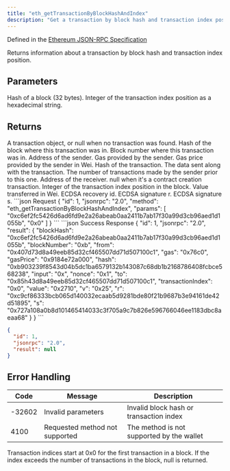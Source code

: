 ```yaml
---
title: "eth_getTransactionByBlockHashAndIndex"
description: "Get a transaction by block hash and transaction index position"
---
```


Defined in the [Ethereum JSON-RPC Specification](https://ethereum.org/en/developers/docs/apis/json-rpc/)

<Info>
Returns information about a transaction by block hash and transaction index position.
</Info>

## Parameters

<ParamField body="blockHash" type="string" required>
Hash of a block (32 bytes).
</ParamField>

<ParamField body="transactionIndex" type="string" required>
Integer of the transaction index position as a hexadecimal string.
</ParamField>

## Returns

<ResponseField name="result" type="object">
A transaction object, or null when no transaction was found.

<Expandable title="Transaction object properties">
<ResponseField name="blockHash" type="string">
Hash of the block where this transaction was in.
</ResponseField>

<ResponseField name="blockNumber" type="string">
Block number where this transaction was in.
</ResponseField>

<ResponseField name="from" type="string">
Address of the sender.
</ResponseField>

<ResponseField name="gas" type="string">
Gas provided by the sender.
</ResponseField>

<ResponseField name="gasPrice" type="string">
Gas price provided by the sender in Wei.
</ResponseField>

<ResponseField name="hash" type="string">
Hash of the transaction.
</ResponseField>

<ResponseField name="input" type="string">
The data sent along with the transaction.
</ResponseField>

<ResponseField name="nonce" type="string">
The number of transactions made by the sender prior to this one.
</ResponseField>

<ResponseField name="to" type="string">
Address of the receiver. null when it's a contract creation transaction.
</ResponseField>

<ResponseField name="transactionIndex" type="string">
Integer of the transaction index position in the block.
</ResponseField>

<ResponseField name="value" type="string">
Value transferred in Wei.
</ResponseField>

<ResponseField name="v" type="string">
ECDSA recovery id.
</ResponseField>

<ResponseField name="r" type="string">
ECDSA signature r.
</ResponseField>

<ResponseField name="s" type="string">
ECDSA signature s.
</ResponseField>
</Expandable>
</ResponseField>

<RequestExample>
```json Request
{
  "id": 1,
  "jsonrpc": "2.0",
  "method": "eth_getTransactionByBlockHashAndIndex",
  "params": [
    "0xc6ef2fc5426d6ad6fd9e2a26abeab0aa2411b7ab17f30a99d3cb96aed1d1055b",
    "0x0"
  ]
}
```
</RequestExample>

<ResponseExample>
```json Success Response
{
  "id": 1,
  "jsonrpc": "2.0",
  "result": {
    "blockHash": "0xc6ef2fc5426d6ad6fd9e2a26abeab0aa2411b7ab17f30a99d3cb96aed1d1055b",
    "blockNumber": "0xb",
    "from": "0x407d73d8a49eeb85d32cf465507dd71d507100c1",
    "gas": "0x76c0",
    "gasPrice": "0x9184e72a000",
    "hash": "0xb903239f8543d04b5dc1ba6579132b143087c68db1b2168786408fcbce568238",
    "input": "0x",
    "nonce": "0x1",
    "to": "0x85h43d8a49eeb85d32cf465507dd71d507100c1",
    "transactionIndex": "0x0",
    "value": "0x2710",
    "v": "0x25",
    "r": "0xc9cf86333bcb065d140032ecaab5d9281bde80f21b9687b3e94161de42d51895",
    "s": "0x727a108a0b8d101465414033c3f705a9c7b826e596766046ee1183dbc8aeaa68"
  }
}
```

```json Not Found
{
  "id": 1,
  "jsonrpc": "2.0",
  "result": null
}
```
</ResponseExample>

## Error Handling

| Code   | Message                        | Description |
| ------ | ------------------------------ | ----------- |
| -32602 | Invalid parameters             | Invalid block hash or transaction index |
| 4100   | Requested method not supported | The method is not supported by the wallet |

<Info>
Transaction indices start at 0x0 for the first transaction in a block. If the index exceeds the number of transactions in the block, null is returned.
</Info>

```

```
